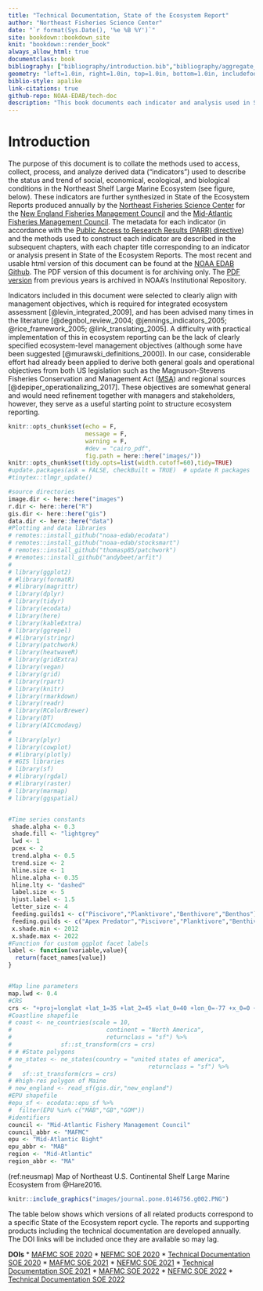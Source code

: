 ```yaml
---
title: "Technical Documentation, State of the Ecosystem Report"
author: "Northeast Fisheries Science Center"
date: "`r format(Sys.Date(), '%e %B %Y')`"
site: bookdown::bookdown_site
knit: "bookdown::render_book"
always_allow_html: true
documentclass: book
bibliography: ["bibliography/introduction.bib","bibliography/aggregate_groups.bib","bibliography/seasonal_sst_anomaly_maps.bib","bibliography/Aquaculture.bib","bibliography/Bennet_indicator.bib","bibliography/bottom_temperature.bib","bibliography/bottom_temp_highres.bib","bibliography/Revenue_Diversity.bib","bibliography/ches_bay_water_quality.bib","bibliography/phytoplankton.bib","bibliography/ecosystem_overfishing.bib","bibliography/comm_eng.bib","bibliography/calanus_stage.bib","bibliography/ches_bay_temp.bib","bibliography/conceptmods.bib","bibliography/Condition.bib","bibliography/EPU.bib","bibliography/Expected_Number.bib","bibliography/cold_pool_index.bib","bibliography/sandlance.bib","bibliography/gulf_stream_index.bib","bibliography/habitat_diversity.bib","bibliography/habitat_vulnerability.bib","bibliography/Ich_div.bib","bibliography/long_term_sst.bib","bibliography/MAB_HAB.bib","bibliography/NE_HAB.bib","bibliography/habs.bib","bibliography/occupancy.bib","bibliography/productivity_tech_memo.bib","bibliography/RW.bib","bibliography/seabird_ne.bib","bibliography/seal_pup.bib","bibliography/slopewater_proportions.bib","bibliography/Species_dist.bib","bibliography/survey_data.bib","bibliography/thermal_hab_proj.bib","bibliography/trans_dates.bib","bibliography/trend_analysis.bib","bibliography/zooplankton.bib","bibliography/cold_pool_index.bib","bibliography/forage_energy_density.bib","bibliography/Forage_Fish_Biomass_Index.bib","bibliography/marine_heatwave.bib","bibliography/protected_species_hotspots.bib","bibliography/ocean_acidification.bib","bibliography/wind_habitat_occupancy.bib","bibliography/warm_core_rings.bib", "bibliography/glossary.bib","packages.bib"]
geometry: "left=1.0in, right=1.0in, top=1.0in, bottom=1.0in, includefoot"
biblio-style: apalike
link-citations: true
github-repo: NOAA-EDAB/tech-doc
description: "This book documents each indicator and analysis used in State of the Ecosystem reporting"
---
```



# Introduction {-}

The purpose of this document is to collate the methods used to access, collect, process, and analyze derived data ("indicators") used to describe the status and trend of social, economical, ecological, and biological conditions in the Northeast Shelf Large Marine Ecosystem (see figure, below). These indicators are further synthesized in State of the Ecosystem Reports produced annually by the [Northeast Fisheries Science Center](https://www.nefsc.noaa.gov/) for the [New England Fisheries Management Council](https://www.nefmc.org/) and the [Mid-Atlantic Fisheries Management Council](http://www.mafmc.org/). The metadata for each indicator (in accordance with the [Public Access to Research Results (PARR) directive](http://obamawhitehouse.archives.gov/sites/default/files/microsites/ostp/ostp_public_access_memo_2013.pdf)) and the methods used to construct each indicator are described in the subsequent chapters, with each chapter title corresponding to an indicator or analysis present in State of the Ecosystem Reports. The most recent and usable html version of this document can be found at the [NOAA EDAB Github](https://noaa-edab.github.io/tech-doc/). The PDF version of this document is for archiving only. The [PDF version](https://repository.library.noaa.gov/welcome) from previous years is archived in NOAA's Institutional Repository. 

Indicators included in this document were selected to clearly align with management objectives, which is required for integrated ecosystem assessment [@levin_integrated_2009], and has been advised many times in the literature [@degnbol_review_2004; @jennings_indicators_2005; @rice_framework_2005; @link_translating_2005]. A difficulty with practical implementation of this in ecosystem reporting can be the lack of clearly specified ecosystem-level management objectives (although some have been suggested [@murawski_definitions_2000]). In our case, considerable effort had already been applied to derive both general goals and operational objectives from both US legislation such as the Magnuson-Stevens Fisheries Conservation and Management Act ([MSA](https://www.fisheries.noaa.gov/resource/document/magnuson-stevens-fishery-conservation-and-management-act)) and regional sources [@depiper_operationalizing_2017]. These objectives are somewhat general and would need refinement together with managers and stakeholders, however, they serve as a useful starting point to structure ecosystem reporting.

```r
knitr::opts_chunk$set(echo = F, 
                      message = F,
                      warning = F, 
                      #dev = "cairo_pdf", 
                      fig.path = here::here("images/")) 
knitr::opts_chunk$set(tidy.opts=list(width.cutoff=60),tidy=TRUE)
#update.packages(ask = FALSE, checkBuilt = TRUE)  # update R packages
#tinytex::tlmgr_update() 

#source directories
image.dir <- here::here("images")
r.dir <- here::here("R")
gis.dir <- here::here("gis")
data.dir <- here::here("data")
#Plotting and data libraries
# remotes::install_github("noaa-edab/ecodata")
# remotes::install_github("noaa-edab/stocksmart")
# remotes::install_github("thomasp85/patchwork")
# #remotes::install_github("andybeet/arfit")
# 
# library(ggplot2)
# #library(formatR)
# #library(magrittr)
# library(dplyr)
# library(tidyr)
# library(ecodata)
# library(here)
# library(kableExtra)
# library(ggrepel)
# #library(stringr)
# library(patchwork)
# library(heatwaveR)
# library(gridExtra)
# library(vegan)
# library(grid)
# library(rpart)
# library(knitr)
# library(rmarkdown)
# library(readr)
# library(RColorBrewer)
# library(DT)
# library(AICcmodavg)
# 
# library(plyr)
# library(cowplot)
# #library(plotly)
# #GIS libraries
# library(sf)
# #library(rgdal)
# #library(raster)
# library(marmap)
# library(ggspatial)


#Time series constants
 shade.alpha <- 0.3
 shade.fill <- "lightgrey"
 lwd <- 1
 pcex <- 2
 trend.alpha <- 0.5
 trend.size <- 2
 hline.size <- 1
 hline.alpha <- 0.35
 hline.lty <- "dashed"
 label.size <- 5
 hjust.label <- 1.5
 letter_size <- 4
 feeding.guilds1 <- c("Piscivore","Planktivore","Benthivore","Benthos")
 feeding.guilds <- c("Apex Predator","Piscivore","Planktivore","Benthivore","Benthos")
 x.shade.min <- 2012 
 x.shade.max <- 2022
#Function for custom ggplot facet labels
label <- function(variable,value){
  return(facet_names[value])
}


#Map line parameters
map.lwd <- 0.4
#CRS
crs <- "+proj=longlat +lat_1=35 +lat_2=45 +lat_0=40 +lon_0=-77 +x_0=0 +y_0=0 +datum=NAD83 +no_defs +ellps=GRS80 +towgs84=0,0,0"
#Coastline shapefile
# coast <- ne_countries(scale = 10,
#                           continent = "North America",
#                           returnclass = "sf") %>%
#              sf::st_transform(crs = crs)
# # #State polygons
# ne_states <- ne_states(country = "united states of america",
#                                       returnclass = "sf") %>%
#   sf::st_transform(crs = crs)
# #high-res polygon of Maine
# new_england <- read_sf(gis.dir,"new_england")
#EPU shapefile
#epu_sf <- ecodata::epu_sf %>%
#  filter(EPU %in% c("MAB","GB","GOM"))
#identifiers
council <- "Mid-Atlantic Fishery Management Council"
council_abbr <- "MAFMC"
epu <- "Mid-Atlantic Bight"
epu_abbr <- "MAB"
region <- "Mid-Atlantic"
region_abbr <- "MA"
```

(ref:neusmap) Map of Northeast U.S. Continental Shelf Large Marine Ecosystem from @Hare2016.


```r
knitr::include_graphics("images/journal.pone.0146756.g002.PNG")

```


The table below shows which versions of all related products correspond to a specific State of the Ecosystem report cycle. The reports and supporting products including the technical documentation are developed annually. The DOI links will be included once they are available so may lag. 

**DOIs**
*  [MAFMC SOE 2020](https://doi.org/10.25923/1f8j-d564) 
*  [NEFMC SOE 2020](https://doi.org/10.25923/4tdk-eg57) 
*  [Technical Documentation SOE 2020](https://doi.org/10.25923/64pf-sc70) 
*  [MAFMC SOE 2021](https://repository.library.noaa.gov/view/noaa/29525) 
*  [NEFMC SOE 2021](https://repository.library.noaa.gov/view/noaa/29524) 
*  [Technical Documentation SOE 2021](https://repository.library.noaa.gov/view/noaa/29277) 
*  [MAFMC SOE 2022](https://doi.org/10.25923/5s5y-0h81) 
*  [NEFMC SOE 2022](https://doi.org/10.25923/ypv2-mw79) 
*  [Technical Documentation SOE 2022](https://doi.org/10.25923/xq8b-dn10) 





